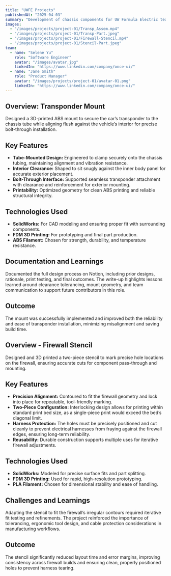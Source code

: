 ```yaml
---
title: "UWFE Projects"
publishedAt: "2025-04-03"
summary: "Development of chassis components for UW Formula Electric team, focusing on strength and manufacturability."
images:
  - "/images/projects/project-01/Transp_Assem.mp4"
  - "/images/projects/project-01/Transp-Part.jpeg"
  - "/images/projects/project-01/Firewall-Stencil.mp4"
  - "/images/projects/project-01/Stencil-Part.jpeg"
team:
  - name: "Selene Yu"
    role: "Software Engineer"
    avatar: "/images/avatar.jpg"
    linkedIn: "https://www.linkedin.com/company/once-ui/"
  - name: "Jane Smith"
    role: "Product Manager"
    avatar: "/images/projects/project-01/avatar-01.png"
    linkedIn: "https://www.linkedin.com/company/once-ui/"
---
```


## Overview: Transponder Mount

Designed a 3D-printed ABS mount to secure the car’s transponder to the chassis tube while aligning flush against the vehicle’s interior for precise bolt-through installation.

## Key Features

- **Tube-Mounted Design:** Engineered to clamp securely onto the chassis tubing, maintaining alignment and vibration resistance.
- **Interior Clearance:** Shaped to sit snugly against the inner body panel for accurate exterior placement.
- **Bolt-Through Interface:** Supported seamless transponder attachment with clearance and reinforcement for exterior mounting.
- **Printability:** Optimized geometry for clean ABS printing and reliable structural integrity.

## Technologies Used

- **SolidWorks:** For CAD modeling and ensuring proper fit with surrounding components. 
- **FDM 3D Printing:** For prototyping and final part production.
- **ABS Filament:** Chosen for strength, durability, and temperature resistance.

## Documentation and Learnings

Documented the full design process on Notion, including prior designs, rationale, print testing, and final outcomes. The write-up highlights lessons learned around clearance tolerancing, mount geometry, and team communication to support future contributors in this role.

## Outcome

The mount was successfully implemented and improved both the reliability and ease of transponder installation, minimizing misalignment and saving build time.

## Overview - Firewall Stencil

Designed and 3D printed a two-piece stencil to mark precise hole locations on the firewall, ensuring accurate cuts for component pass-through and mounting.

## Key Features

- **Precision Alignment:** Contoured to fit the firewall geometry and lock into place for repeatable, tool-friendly marking.
- **Two-Piece Configuration:** Interlocking design allows for printing within standard print bed size, as a single-piece print would exceed the bed’s diagonal limit.
- **Harness Protection:** The holes must be precisely positioned and cut cleanly to prevent electrical harnesses from fraying against the firewall edges, ensuring long-term reliability.
- **Reusability:** Durable construction supports multiple uses for iterative firewall adjustments.


## Technologies Used

- **SolidWorks:** Modeled for precise surface fits and part splitting.
- **FDM 3D Printing:** Used for rapid, high-resolution prototyping.
- **PLA Filament:** Chosen for dimensional stability and ease of handling.

## Challenges and Learnings

Adapting the stencil to fit the firewall’s irregular contours required iterative fit testing and refinements. The project reinforced the importance of tolerancing, ergonomic tool design, and cable protection considerations in manufacturing workflows.

## Outcome

The stencil significantly reduced layout time and error margins, improving consistency across firewall builds and ensuring clean, properly positioned holes to prevent harness tearing.